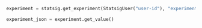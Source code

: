 ```python
experiment = statsig.get_experiment(StatsigUser("user-id"), "experiment-name")

experiment_json = experiment.get_value()
```
